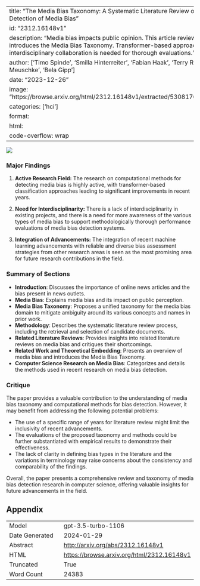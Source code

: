 
---
title: "The Media Bias Taxonomy: A Systematic Literature Review on the Forms and Automated Detection of Media Bias"
id: "2312.16148v1"
description: "Media bias impacts public opinion. This article reviews research on detecting bias and introduces the Media Bias Taxonomy. Transformer-based approaches show promise, but interdisciplinary collaboration is needed for thorough evaluations."
author: ['Timo Spinde', 'Smilla Hinterreiter', 'Fabian Haak', 'Terry Ruas', 'Helge Giese', 'Norman Meuschke', 'Bela Gipp']
date: "2023-12-26"
image: "https://browse.arxiv.org/html/2312.16148v1/extracted/5308176/figures/CrawlTaxonomyV2.png"
categories: ['hci']
format:
  html:
    code-overflow: wrap
---

![](https://browse.arxiv.org/html/2312.16148v1/extracted/5308176/figures/CrawlTaxonomyV2.png)

### Major Findings

1. **Active Research Field:** The research on computational methods for detecting media bias is highly active, with transformer-based classification approaches leading to significant improvements in recent years.

2. **Need for Interdisciplinarity:** There is a lack of interdisciplinarity in existing projects, and there is a need for more awareness of the various types of media bias to support methodologically thorough performance evaluations of media bias detection systems.

3. **Integration of Advancements:** The integration of recent machine learning advancements with reliable and diverse bias assessment strategies from other research areas is seen as the most promising area for future research contributions in the field.

### Summary of Sections

- **Introduction**: Discusses the importance of online news articles and the bias present in news outlets.
- **Media Bias**: Explains media bias and its impact on public perception.
- **Media Bias Taxonomy**: Proposes a unified taxonomy for the media bias domain to mitigate ambiguity around its various concepts and names in prior work.
- **Methodology**: Describes the systematic literature review process, including the retrieval and selection of candidate documents.
- **Related Literature Reviews**: Provides insights into related literature reviews on media bias and critiques their shortcomings.
- **Related Work and Theoretical Embedding**: Presents an overview of media bias and introduces the Media Bias Taxonomy.
- **Computer Science Research on Media Bias**: Categorizes and details the methods used in recent research on media bias detection.

### Critique

The paper provides a valuable contribution to the understanding of media bias taxonomy and computational methods for bias detection. However, it may benefit from addressing the following potential problems:

- The use of a specific range of years for literature review might limit the inclusivity of recent advancements.
- The evaluations of the proposed taxonomy and methods could be further substantiated with empirical results to demonstrate their effectiveness.
- The lack of clarity in defining bias types in the literature and the variations in terminology may raise concerns about the consistency and comparability of the findings.

Overall, the paper presents a comprehensive review and taxonomy of media bias detection research in computer science, offering valuable insights for future advancements in the field.

## Appendix

|          |          |
|----------|----------|
| Model     | gpt-3.5-turbo-1106       |
| Date Generated     | 2024-01-29       |
| Abstract | [http://arxiv.org/abs/2312.16148v1](http://arxiv.org/abs/2312.16148v1)        |
| HTML     | [https://browse.arxiv.org/html/2312.16148v1](https://browse.arxiv.org/html/2312.16148v1)       |
| Truncated       | True       |
| Word Count       | 24383       |